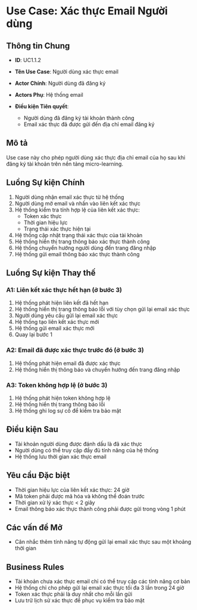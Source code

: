 # Use Case: Xác thực Email Người dùng

## Thông tin Chung

- **ID**: UC1.1.2
- **Tên Use Case**: Người dùng xác thực email
- **Actor Chính**: Người dùng đã đăng ký
- **Actors Phụ**: Hệ thống email

- **Điều kiện Tiên quyết**:
  - Người dùng đã đăng ký tài khoản thành công
  - Email xác thực đã được gửi đến địa chỉ email đăng ký

## Mô tả

Use case này cho phép người dùng xác thực địa chỉ email của họ sau khi đăng ký tài khoản trên nền tảng micro-learning.

## Luồng Sự kiện Chính

1. Người dùng nhận email xác thực từ hệ thống
2. Người dùng mở email và nhấn vào liên kết xác thực
3. Hệ thống kiểm tra tính hợp lệ của liên kết xác thực:
   - Token xác thực
   - Thời gian hiệu lực
   - Trạng thái xác thực hiện tại
4. Hệ thống cập nhật trạng thái xác thực của tài khoản
5. Hệ thống hiển thị trang thông báo xác thực thành công
6. Hệ thống chuyển hướng người dùng đến trang đăng nhập
7. Hệ thống gửi email thông báo xác thực thành công

## Luồng Sự kiện Thay thế

### A1: Liên kết xác thực hết hạn (ở bước 3)

1. Hệ thống phát hiện liên kết đã hết hạn
2. Hệ thống hiển thị trang thông báo lỗi với tùy chọn gửi lại email xác thực
3. Người dùng yêu cầu gửi lại email xác thực
4. Hệ thống tạo liên kết xác thực mới
5. Hệ thống gửi email xác thực mới
6. Quay lại bước 1

### A2: Email đã được xác thực trước đó (ở bước 3)

1. Hệ thống phát hiện email đã được xác thực
2. Hệ thống hiển thị thông báo và chuyển hướng đến trang đăng nhập

### A3: Token không hợp lệ (ở bước 3)

1. Hệ thống phát hiện token không hợp lệ
2. Hệ thống hiển thị trang thông báo lỗi
3. Hệ thống ghi log sự cố để kiểm tra bảo mật

## Điều kiện Sau

- Tài khoản người dùng được đánh dấu là đã xác thực
- Người dùng có thể truy cập đầy đủ tính năng của hệ thống
- Hệ thống lưu thời gian xác thực email

## Yêu cầu Đặc biệt

- Thời gian hiệu lực của liên kết xác thực: 24 giờ
- Mã token phải được mã hóa và không thể đoán trước
- Thời gian xử lý xác thực < 2 giây
- Email thông báo xác thực thành công phải được gửi trong vòng 1 phút

## Các vấn đề Mở

- Cân nhắc thêm tính năng tự động gửi lại email xác thực sau một khoảng thời gian

## Business Rules

- Tài khoản chưa xác thực email chỉ có thể truy cập các tính năng cơ bản
- Hệ thống chỉ cho phép gửi lại email xác thực tối đa 3 lần trong 24 giờ
- Token xác thực phải là duy nhất cho mỗi lần gửi
- Lưu trữ lịch sử xác thực để phục vụ kiểm tra bảo mật
